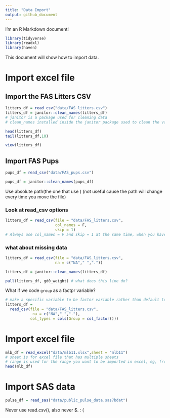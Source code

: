 ```yaml
---
title: "Data Import"
output: github_document
---
```


I'm an R Markdown document! 

```r
library(tidyverse)
library(readxl)
library(haven)
```

This document will show how to import data.

# Import excel file

## Import the FAS Litters CSV

```r
litters_df = read_csv("data/FAS_litters.csv")
litters_df = janitor::clean_names(litters_df)
# janitor is a package used for cleaning data
# clean_names installed inside the janitor package used to clean the variables name, replace all spaces by _, change every characters into lower case.
```


```r
head(litters_df)
tail(litters_df,10)
```

```r
view(litters_df)
```

## Import FAS Pups

```r
pups_df = read_csv("data/FAS_pups.csv")

pups_df = janitor::clean_names(pups_df)
```

Use absolute path(the one that use \Users) (not useful cause the path will change every time you move the file)


### Look at read_csv options

```r
litters_df = read_csv(file = "data/FAS_litters.csv",
                      col_names = F,
                      skip = 1)
# Always use col_names = F and skip = 1 at the same time, when you have column name but do not wanna show it. Otherwise the col_name will become the first line of data. 
```
### what about missing data

```r
litters_df = read_csv(file = "data/FAS_litters.csv",
                      na = c("NA"," ","."))

litters_df = janitor::clean_names(litters_df)

pull(litters_df, gd0_weight) # what does this line do?

```


What if we code `group` as a factpr variable?

```r
# make a specific variable to be factor variable rather than default to chr
litters_df = 
  read_csv(file = "data/FAS_litters.csv",
            na = c("NA"," ","."),
           col_types = cols(Group = col_factor()))
```
# Import excel file

```r
mlb_df = read_excel("data/mlb11.xlsx",sheet = "mlb11")
# sheet is for excel file that has multiple sheets
# range is used for the range you want to be imported in excel, eg, from A1 to E6
head(mlb_df)
```

# Import SAS data

```r
pulse_df = read_sas("data/public_pulse_data.sas7bdat") 

```
Never use read.csv(), also never $. : (





